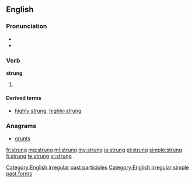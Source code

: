 ==English==

===Pronunciation===
* {{IPA|/ˈstɻʌɳ/}}
* {{rhymes|ʌŋ}}

===Verb===
'''strung'''

# {{past of|string}}

====Derived terms====
* [[highly strung]], [[highly-strung]]

===Anagrams===
* [[grunts#English|grunts]]

[[Category:English irregular past participles]]
[[Category:English irregular simple past forms]]

[[fr:strung]]
[[mg:strung]]
[[ml:strung]]
[[my:strung]]
[[ja:strung]]
[[pl:strung]]
[[simple:strung]]
[[fi:strung]]
[[te:strung]]
[[vi:strung]]